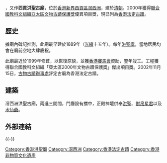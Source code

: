 {{Infobox historic site
| name = 滘西洲洪聖古廟
| image = Hung Shing Temple, Kau Sai Chau6.JPG
| caption = 滘西洲洪聖古廟
| location = [[香港|香港]][[新界|新界]][[西貢|西貢]][[滘西洲|滘西洲]]
| built = 1889年
| demolished = 
| architect = 
| architecture = 
| governing_body = 
| owner = 
| designation1 = HK Declared Monument
| designation1_offname = 
| designation1_date = 2002年11月15日
}}{{engname|滘西洲洪聖古廟|Hung Shing Temple, Kau Sai Chau}}，又作'''西貢洪聖古廟'''，位於[[香港|香港]][[新界|新界]][[西貢區|西貢區]][[滘西洲|滘西洲]]，建於[[清朝|清朝]]。2000年獲得[[聯合國教科文組織亞太區文物古蹟保護獎|聯合國教科文組織亞太區文物古蹟保護獎]]優異項目獎，現已列為[[香港法定古蹟|香港法定古蹟]]。

==歷史==
據廟內碑記推測，此廟最早建於1889年（[[光緒|光緒]]十五年）。每年[[洪聖誕|洪聖誕]]，當地居民均會在廟前空地大肆慶祝。

此廟最近於1999年修葺，以恢復原貌，並獲[[香港賽馬會|香港賽馬會]]資助，翌年竣工。工程獲得聯合國教科文組織「亞太區2000年文物古蹟保護獎」傑出項目獎。2002年11月15日，[[古物古蹟辦事處|古物古蹟辦事處]]評定古廟為香港法定古蹟。

==建築==
滘西洲洪聖古廟，兩進三開間，門廳設有擋中，正殿神壇供奉[[洪聖|洪聖]]、[[財帛星君|財帛星君]]以及[[水仙爺|水仙爺]]。

==外部連結==
{{commonscat-inline|Hung Shing Temple, Kau Sai Chau}}

{{-}}
{{香港法定古蹟}}

[[Category:香港洪聖廟|Category:香港洪聖廟]]
[[Category:滘西洲|Category:滘西洲]]
[[Category:香港法定古蹟|Category:香港法定古蹟]]
[[Category:香港非物質文化遺產|Category:香港非物質文化遺產]]